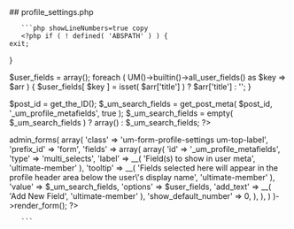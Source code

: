 

<div class="phpdocumentor-element -file">
    ## profile_settings.php

        

    
       ```php showLineNumbers=true copy
       <?php if ( ! defined( 'ABSPATH' ) ) {
	exit;
}

$user_fields = array();
foreach ( UM()->builtin()->all_user_fields() as $key => $arr ) {
	$user_fields[ $key ] = isset( $arr['title'] ) ? $arr['title'] : '';
}

$post_id = get_the_ID();
$_um_search_fields = get_post_meta( $post_id, '_um_profile_metafields', true );
$_um_search_fields = empty( $_um_search_fields ) ? array() : $_um_search_fields; ?>


<div class="um-admin-metabox">
	<?php
	UM()->admin_forms(
		array(
			'class'     => 'um-form-profile-settings um-top-label',
			'prefix_id' => 'form',
			'fields'    => array(
				array(
					'id'                  => '_um_profile_metafields',
					'type'                => 'multi_selects',
					'label'               => __( 'Field(s) to show in user meta', 'ultimate-member' ),
					'tooltip'             => __( 'Fields selected here will appear in the profile header area below the user\'s display name', 'ultimate-member' ),
					'value'               => $_um_search_fields,
					'options'             => $user_fields,
					'add_text'            => __( 'Add New Field', 'ultimate-member' ),
					'show_default_number' => 0,
				),
			),
		)
	)->render_form();
	?>
	<div class="um-admin-clear"></div>
</div>

       ```
</div>
